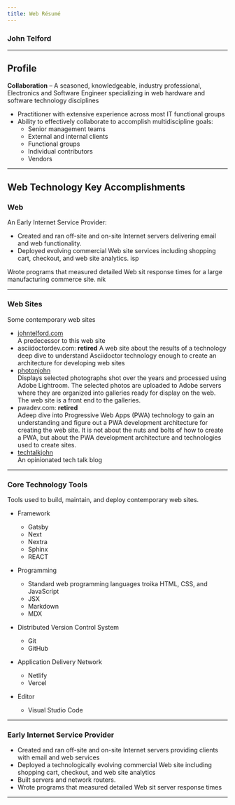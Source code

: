 ```yaml
---
title: Web Résumé
---
```



### John Telford

---

## Profile

**Collaboration** – A seasoned, knowledgeable, industry professional, Electronics and Software Engineer specializing in web hardware and software technology disciplines

- Practitioner with extensive experience across most IT functional groups
- Ability to effectively collaborate to accomplish multidiscipline goals:
  - Senior management teams
  - External and internal clients
  - Functional groups
  - Individual contributors
  - Vendors

---

## Web Technology Key Accomplishments

### Web

An Early Internet Service Provider:

- Created and ran off-site and on-site Internet servers delivering email and web functionality.
- Deployed evolving commercial Web site services including shopping cart, checkout, and web site analytics. isp

Wrote programs that measured detailed Web sit response times for a large manufacturing commerce site. nik

---

### Web Sites

Some contemporary web sites

- [johntelford.com](http://johntelford.com)   
  A predecessor to this web site
- asciidoctordev.com: **retired** 
  A web site about the results of a technology deep dive to understand Asciidoctor technology enough to create an architecture for developing web sites
- [photonjohn](https://photonjohn.com)  
  Displays selected photographs shot over the years and processed using Adobe Lightroom. The selected photos are uploaded to Adobe servers where they are organized into galleries ready for display on the web. The web site is a front end to the galleries.
- pwadev.com: **retired**   
  Adeep dive into Progressive Web Apps (PWA) technology to gain an understanding and figure out a PWA development architecture for creating the web site. It is not about the nuts and bolts of how to create a PWA, but about the PWA development architecture and technologies used to create sites.
- [techtalkjohn](https://techtalkjohn.com)  
  An opinionated tech talk blog

---

### Core Technology Tools

Tools used to build, maintain, and deploy contemporary web sites.

- Framework

  - Gatsby
  - Next
  - Nextra
  - Sphinx
  - REACT

- Programming

  - Standard web programming languages troika HTML, CSS, and JavaScript
  - JSX
  - Markdown
  - MDX

- Distributed Version Control System

  - Git
  - GitHub

- Application Delivery Network

  - Netlify
  - Vercel

- Editor
  - Visual Studio Code

---

### Early Internet Service Provider

- Created and ran off-site and on-site Internet servers providing clients with email and web services
- Deployed a technologically evolving commercial Web site including shopping cart, checkout, and web site analytics
- Built servers and network routers.
- Wrote programs that measured detailed Web sit server response times

---